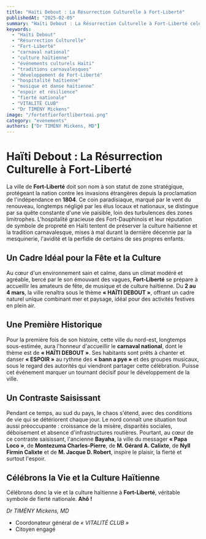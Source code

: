 ```yaml
---
title: "Haïti Debout : La Résurrection Culturelle à Fort-Liberté"
publishedAt: "2025-02-05"
summary: "Haïti Debout : La Résurrection Culturelle à Fort-Liberté celebrates the historical significance of Fort-Liberté, a city known for its strategic importance since Haiti's independence in 1804. From March 2 to 4, the city will host its first national carnival under the theme 'HAÏTI DEBOUT,' promoting hope and resilience through music and dance. This event aims to revitalize the local culture and mark a turning point for the city's development amidst challenges faced in other regions of Haiti."
keywords:
  - "Haïti Debout"
  - "Résurrection Culturelle"
  - "Fort-Liberté"
  - "carnaval national"
  - "culture haïtienne"
  - "événements culturels Haïti"
  - "traditions carnavalesques"
  - "développement de Fort-Liberté"
  - "hospitalité haïtienne"
  - "musique et danse haïtienne"
  - "espoir et résilience"
  - "fierté nationale"
  - "VITALITÉ CLUB"
  - "Dr TIMÉNY Mickens"
image: "/fortetfierfortliberteai.png"
category: "evenements"
authors: ["Dr TIMÉNY Mickens, MD"]
---
```



# Haïti Debout : La Résurrection Culturelle à Fort-Liberté

La ville de **Fort-Liberté** doit son nom à son statut de zone stratégique, protégeant la nation contre les invasions étrangères depuis la proclamation de l'indépendance en **1804**. Ce coin paradisiaque, marqué par le vent du renouveau, longtemps négligé par les élus locaux et nationaux, se distingue par sa quête constante d'une vie paisible, loin des turbulences des zones limitrophes. L'hospitalité gracieuse des Fort-Dauphinois et leur réputation de symbole de propreté en Haïti tentent de préserver la culture haïtienne et la tradition carnavalesque, mises à mal durant la dernière décennie par la mesquinerie, l'avidité et la perfidie de certains de ses propres enfants.

## Un Cadre Idéal pour la Fête et la Culture

Au cœur d'un environnement sain et calme, dans un climat modéré et agréable, bercé par le son émouvant des vagues, **Fort-Liberté** se prépare à accueillir les amateurs de fête, de musique et de culture haïtienne. Du **2 au 4 mars**, la ville renaîtra sous le thème **« HAÏTI DEBOUT »**, offrant un cadre naturel unique combinant mer et paysage, idéal pour des activités festives en plein air.

## Une Première Historique

Pour la première fois de son histoire, cette ville du nord-est, longtemps sous-estimée, aura l'honneur d'accueillir le **carnaval national**, dont le thème est de **« HAÏTI DEBOUT »**. Ses habitants sont prêts à chanter et danser **« ESPOIR »** au rythme des **« bann a pye »** et des groupes musicaux, sous le regard des autorités qui viendront partager cette célébration. Puisse cet événement marquer un tournant décisif pour le développement de la ville.

## Un Contraste Saisissant

Pendant ce temps, au sud du pays, le chaos s'étend, avec des conditions de vie qui se détériorent chaque jour. Le nord connaît une situation tout aussi préoccupante : croissance de la misère, disparités sociales, déboisement et absence d'infrastructures routières. Pourtant, au cœur de ce contraste saisissant, l'ancienne **Bayaha**, la ville du messager **« Papa Loco »**, de **Montezuma Charles-Pierre**, de **M. Gérard A. Calixte**, de **Nyll Firmin Calixte** et de **M. Jacque D. Robert**, inspire le plaisir, la fierté et surtout l'espoir.

## Célébrons la Vie et la Culture Haïtienne

Célébrons donc la vie et la culture haïtienne à **Fort-Liberté**, véritable symbole de fierté nationale. **Ahô !**

*Dr TIMÉNY Mickens, MD*  
- Coordonateur général de *« VITALITÉ CLUB »*  
- Citoyen engagé
